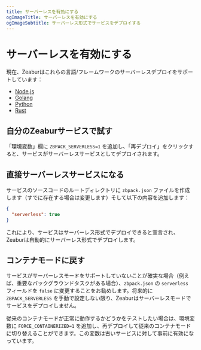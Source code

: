 ```yaml
---
title: サーバーレスを有効にする
ogImageTitle: サーバーレスを有効にする
ogImageSubtitle: サーバーレス形式でサービスをデプロイする
---
```


# サーバーレスを有効にする

現在、Zeaburはこれらの言語/フレームワークのサーバーレスデプロイをサポートしています：

- [Node.js](/guides/nodejs)
- [Golang](/guides/go)
- [Python](/guides/python)
- [Rust](/guides/rust)

## 自分のZeaburサービスで試す

「環境変数」欄に `ZBPACK_SERVERLESS=1` を追加し、「再デプロイ」をクリックすると、サービスがサーバーレスサービスとしてデプロイされます。

## 直接サーバーレスサービスになる

サービスのソースコードのルートディレクトリに `zbpack.json` ファイルを作成します（すでに存在する場合は変更します）そして以下の内容を追加します：

```json
{
  "serverless": true
}
```

これにより、サービスはサーバーレス形式でデプロイできると宣言され、Zeaburは自動的にサーバーレス形式でデプロイします。

## コンテナモードに戻す

サービスがサーバーレスモードをサポートしていないことが確実な場合（例えば、重要なバックグラウンドタスクがある場合）、`zbpack.json` の `serverless` フィールドを `false` に変更することをお勧めします。将来的に `ZBPACK_SERVERLESS` を手動で設定しない限り、Zeaburはサーバーレスモードでサービスをデプロイしません。

従来のコンテナモードが正常に動作するかどうかをテストしたい場合は、環境変数に `FORCE_CONTAINERIZED=1` を追加し、再デプロイして従来のコンテナモードに切り替えることができます。この変数は古いサービスに対して事前に有効になっています。

